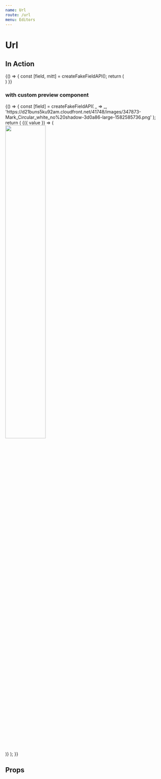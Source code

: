 ```yaml
---
name: Url
route: /url
menu: Editors
---
```


# Url


## In Action

<Playground>
  {() => {
    const [field, mitt] = createFakeFieldAPI();
    return (
      <div>
      <UrlEditor field={field} isInitiallyDisabled={false} />
      <ActionsPlayground mitt={mitt} />
      </div>
    )
  }}
</Playground>

### with custom preview component

<Playground>
  {() => {
    const [field] = createFakeFieldAPI(
      _ => _,
      'https://d21buns5ku92am.cloudfront.net/41748/images/347873-Mark_Circular_white_no%20shadow-3d0a86-large-1582585736.png'
    );
    return (
      <UrlEditor field={field} isInitiallyDisabled={false}>
        {({ value }) => (
          <div style={{ marginTop: 20 }}>
            <img src={value} width="50%" />
          </div>
        )}
      </UrlEditor>
    );
  }}
</Playground>

## Props

<Props of={UrlEditor} />
